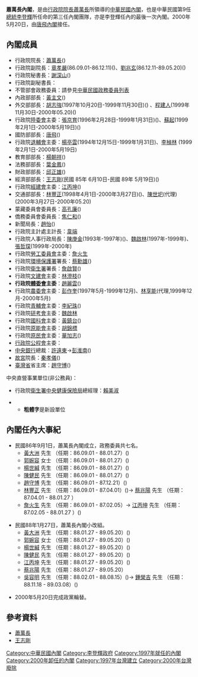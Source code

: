 {{unreferenced|time=2017-02-14T22:18:57+00:00}}
'''蕭萬長內閣'''，是由[[行政院院長|行政院院長]][[蕭萬長|蕭萬長]]所領導的[[中華民國|中華民國]][[內閣|內閣]]，也是中華民國第9任[[中華民國總統|總統]][[李登輝|李登輝]]所任命的第三任內閣團隊，亦是李登輝任內的最後一次內閣。2000年5月20日，由[[唐飛內閣|唐飛內閣]]接任。
{{Infobox government cabinet
|cabinet_name =蕭萬長內閣
|cabinet_number = 
|jurisdiction = 中華民國
| flag                    = Flag of the Republic of China.svg
| flag_border             = true
|incumbent = 
|image = 蕭萬長院長.jpg
|date_formed = {{Start date|1997|8|31|df=y}}
|date_dissolved = {{End date|2000|5|20|df=y}}
|government_head = [[蕭萬長|蕭萬長]]
|government_head_history =
|deputy_government_head = [[蔣孝嚴|蔣孝嚴]]→[[劉兆玄|劉兆玄]]
|state_head = [[李登輝|李登輝]]
|deputy_state_head = [[連戰|連戰]]
|current_number = 
|former_members_number =
|total_number =
|political_party = {{KMT}}
|legislature_status = [[多數派政府|多數派政府]]
|election = 
|last_election =
|legislature_term = 
|budget = 
|opposition_cabinet = 
|opposition_party = {{DPP}}
|opposition_leader = [[林義雄|林義雄]]
|incoming_formation =
|outgoing_formation =
|previous = [[連戰內閣|連戰內閣]]
|successor = [[唐飛內閣|唐飛內閣]]
}}

==內閣成員==
*行政院院長：[[蕭萬長|蕭萬長]]({{kmt}})
*行政院副院長：[[章孝嚴|章孝嚴]](86.09.01-86.12.11)({{kmt}})、[[劉兆玄|劉兆玄]](86.12.11-89.05.20)({{kmt}})
*行政院秘書長：[[謝深山|謝深山]]({{kmt}})
*行政院副秘書長：
*不管部會政務委員：請參見[[中華民國政務委員列表|中華民國政務委員列表]]
*內政部部長：[[黃主文|黃主文]]({{kmt}})
*外交部部長：[[胡志強_(1948年)|胡志強]](1997年10月20日-1999年11月30日)({{kmt}}) 、[[程建人|程建人]](1999年11月30日-2000年05.20)({{kmt}})
*行政院[[陸委會|陸委會]]主委：[[張京育|張京育]](1996年2月28日-1999年1月31日)({{kmt}})、[[蘇起|蘇起]](1999年2月1日-2000年5月19日)({{kmt}})
*國防部部長：[[唐飛|唐飛]]({{kmt}})
*行政院[[退輔會|退輔會]]主委：[[楊亭雲|楊亭雲]](1994年12月15日-1999年1月31日)、[[李楨林|李楨林]]	(1999年2月1日-2000年5月19日)
*教育部部長：[[楊朝祥|楊朝祥]]({{kmt}})
*法務部部長：[[葉金鳳|葉金鳳]]({{kmt}})
*財政部部長：[[邱正雄|邱正雄]]({{kmt}})
*經濟部部長：[[王志剛|王志剛]](民國 85年 6月10日-民國 89年 5月19日)({{kmt}})
*行政院[[經建會|經建會]]主委：[[江丙坤|江丙坤]]({{kmt}})
*交通部部長：[[林豐正|林豐正]](1998年4月1日-2000年3月27日)({{kmt}})、[[陳世圯|陳世圯]](代理) (2000年3月27日-2000年05.20)
*蒙藏委員會委員長：[[高孔廉|高孔廉]]({{kmt}})
*僑務委員會委員長：[[焦仁和|焦仁和]]({{kmt}})
*新聞局長：[[趙怡|趙怡]]({{kmt}})
*行政院主計處主計長：[[韋伯韜|韋端]]
*行政院人事行政局長：[[陳庚金|陳庚金]](1993年-1997年)({{kmt}})、[[魏啟林|魏啟林]](1997年-1999年)、[[張哲琛|張哲琛]](1999年-2000年)
*行政院[[勞工委員會|勞工委員會]]主委：[[詹火生|詹火生]]
*行政院[[環境保護署|環境保護署]]署長：[[蔡勳雄|蔡勳雄]]({{kmt}})
*行政院[[衛生署|衛生署]]署長：[[詹啟賢|詹啟賢]]({{kmt}})
*行政院[[文建會|文建會]]主委：[[林澄枝|林澄枝]]({{kmt}})
*'''行政院[[體委會|體委會]]主委'''：[[趙麗雲|趙麗雲]]({{kmt}})
*行政院[[農委會|農委會]]主委：[[彭作奎|彭作奎]](1997年5月-1999年12月)、[[林享能|林享能]](代理,1999年12月-2000年5月)
*行政院[[青輔會|青輔會]]主委：[[李紀珠|李紀珠]]({{kmt}})
*行政院[[行政院研究發展考核委員會|研考會]]主委：[[魏啟林|魏啟林]]
*行政院[[行政院國家科學委員會|國科會]]主委：[[黃鎮台|黃鎮台]]({{kmt}})
*行政院[[行政院原子能委員會|原能會]]主委：[[胡錦標|胡錦標]]
*行政院[[行政院原住民族委員會|原民會]]主委：[[華加志|華加志]]({{kmt}})
*[[行政院公共工程委員會|行政院公程會]]主委：
*[[中央銀行_(中華民國)|中央銀行]]總裁：[[許遠東|許遠東]]→[[彭淮南|彭淮南]]({{kmt}})
*[[國立故宮博物院|故宮]]院長：[[秦孝儀|秦孝儀]]({{kmt}})
*[[臺灣省|臺灣省]]省主席：[[趙守博|趙守博]]({{kmt}})

;中央直營事業單位(非公務員)：
*行政院[[衛生署|衛生署]][[中央健康保險局|中央健康保險局]]總經理：[[賴美淑|賴美淑]]

**'''粗體字'''是新設單位

==內閣任內大事紀==
*民國86年9月1日，蕭萬長內閣成立，政務委員共七名。
**[[黃大洲|黃大洲]] 先生 （任期：86.09.01 - 88.01.27）({{kmt}})
**[[郭婉容|郭婉容]] 女士 （任期：86.09.01 - 88.01.27）({{kmt}})
**[[楊世緘|楊世緘]] 先生 （任期：86.09.01 - 88.01.27）({{kmt}})
**[[陳健民_(立法委員)|陳健民]] 先生 （任期：86.09.01 - 88.01.27）({{kmt}})
**[[趙守博|趙守博]] 先生 （任期：86.09.01 - 87.12.21）({{kmt}})
**[[林豐正|林豐正]] 先生 （任期：86.09.01 - 87.04.01）({{kmt}})→ [[蔡兆陽|蔡兆陽]] 先生 （任期：87.04.01 - 88.01.27 ）
**[[詹火生|詹火生]] 先生 （任期：86.09.01 - 87.02.05）→ [[江丙坤|江丙坤]] 先生 （任期：87.02.05 - 88.01.27 ）({{kmt}})

*民國88年1月27日，蕭萬長內閣小改組。
**[[黃大洲|黃大洲]] 先生 （任期：88.01.27 - 89.05.20）({{kmt}})
**[[郭婉容|郭婉容]] 女士 （任期：88.01.27 - 89.05.20）({{kmt}})
**[[楊世緘|楊世緘]] 先生 （任期：88.01.27 - 89.05.20）({{kmt}})
**[[陳健民_(立法委員)|陳健民]] 先生 （任期：88.01.27 - 89.05.20）({{kmt}})
**[[江丙坤|江丙坤]] 先生 （任期：88.01.27 - 89.05.20）({{kmt}})
**[[蔡兆陽|蔡兆陽]] 先生 （任期：88.01.27 - 89.05.20）
**[[吳容明|吳容明]] 先生 （任期：88.02.01 - 88.08.15）({{kmt}})→ [[鍾榮吉|鍾榮吉]] 先生 （任期：88.11.18 - 89.03.08）({{kmt}})

*2000年5月20日完成政黨輪替。

==參考資料==
*[[蕭萬長|蕭萬長]]
*[[王志剛|王志剛]]

{{中華民國行憲後內閣|[[連戰内閣|連戰内閣]]|[[蕭萬長内閣|蕭萬長内閣]]||[[唐飛内閣|唐飛内閣]]}}
[[Category:中華民國內閣|Category:中華民國內閣]]
[[Category:李登輝政府|Category:李登輝政府]]
[[Category:1997年就任的內閣|Category:1997年就任的內閣]]
[[Category:2000年卸任的內閣|Category:2000年卸任的內閣]]
[[Category:1997年台灣建立|Category:1997年台灣建立]]
[[Category:2000年台灣廢除|Category:2000年台灣廢除]]